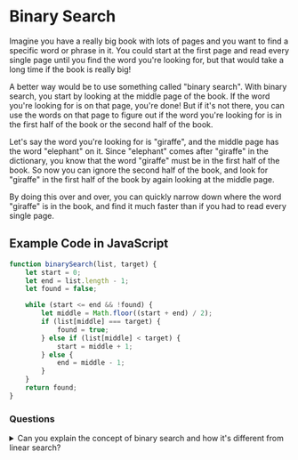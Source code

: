 # Binary Search

Imagine you have a really big book with lots of pages and you want to find a specific word or phrase in it. You could start at the first page and read every single page until you find the word you're looking for, but that would take a long time if the book is really big!

A better way would be to use something called "binary search". With binary search, you start by looking at the middle page of the book. If the word you're looking for is on that page, you're done! But if it's not there, you can use the words on that page to figure out if the word you're looking for is in the first half of the book or the second half of the book.

Let's say the word you're looking for is "giraffe", and the middle page has the word "elephant" on it. Since "elephant" comes after "giraffe" in the dictionary, you know that the word "giraffe" must be in the first half of the book. So now you can ignore the second half of the book, and look for "giraffe" in the first half of the book by again looking at the middle page.

By doing this over and over, you can quickly narrow down where the word "giraffe" is in the book, and find it much faster than if you had to read every single page.

## Example Code in JavaScript

```javascript
function binarySearch(list, target) {
    let start = 0;
    let end = list.length - 1;
    let found = false;

    while (start <= end && !found) {
        let middle = Math.floor((start + end) / 2);
        if (list[middle] === target) {
            found = true;
        } else if (list[middle] < target) {
            start = middle + 1;
        } else {
            end = middle - 1;
        }
    }
    return found;
}
```

### Questions

<details>
<summary>Can you explain the concept of binary search and how it's different from linear search?</summary>

Binary search is a search algorithm that works on a sorted array or list. It works by repeatedly dividing the array in half until the target element is found. It's different from linear search, which simply checks each element in the array one by one until the target element is found. Binary search is more efficient because it cuts the search space in half with each iteration, making it an O(log n) algorithm, whereas linear search is O(n).

</details>
